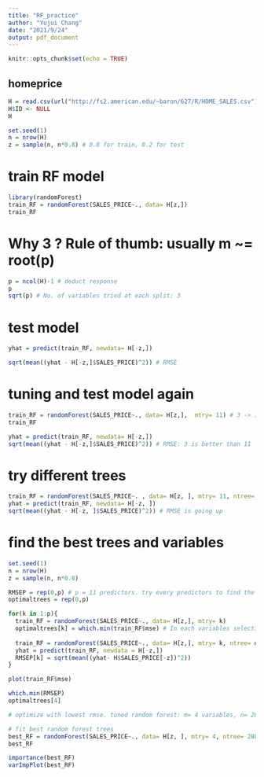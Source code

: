 ---
title: "RF_practice"
author: "Yujui Chang"
date: "2021/9/24"
output: pdf_document
---

```{r setup, include=FALSE}
knitr::opts_chunk$set(echo = TRUE)
```

## homeprice
```{r}
H = read.csv(url("http://fs2.american.edu/~baron/627/R/HOME_SALES.csv"))
H$ID <- NULL
H
```

```{r}
set.seed(1)
n = nrow(H)
z = sample(n, n*0.8) # 0.8 for train, 0.2 for test
```

# train RF model
```{r}
library(randomForest)
train_RF = randomForest(SALES_PRICE~., data= H[z,])
train_RF
```

# Why 3 ? Rule of thumb: usually m ~= root(p)
```{r}
p = ncol(H)-1 # deduct response
p
sqrt(p) # No. of variables tried at each split: 3
```

# test model
```{r}
yhat = predict(train_RF, newdata= H[-z,])

sqrt(mean((yhat - H[-z,]$SALES_PRICE)^2)) # RMSE
```

# tuning and test model again
```{r}
train_RF = randomForest(SALES_PRICE~., data= H[z,],  mtry= 11) # 3 -> 11 variables
train_RF

yhat = predict(train_RF, newdata= H[-z,])
sqrt(mean((yhat - H[-z,]$SALES_PRICE)^2)) # RMSE: 3 is better than 11
```

# try different trees 
```{r}
train_RF = randomForest(SALES_PRICE~. , data= H[z, ], mtry= 11, ntree= 100) # 3 -> 11 variables, 500 -> 100 trees
yhat = predict(train_RF, newdata= H[-z, ])
sqrt(mean((yhat - H[-z, ]$SALES_PRICE)^2)) # RMSE is going up
```

# find the best trees and variables
```{r}
set.seed(1)
n = nrow(H)
z = sample(n, n*0.8)

RMSEP = rep(0,p) # p = 11 predictors. try every predictors to find the best random forest
optimaltrees = rep(0,p)

for(k in 1:p){
  train_RF = randomForest(SALES_PRICE~., data= H[z,], mtry= k)
  optimaltrees[k] = which.min(train_RF$mse) # In each variables selection, number with lowest mse = optimal trees.
  
  train_RF = randomForest(SALES_PRICE~., data= H[z,], mtry= k, ntree= optimaltrees[k])
  yhat = predict(train_RF, newdata = H[-z,])
  RMSEP[k] = sqrt(mean((yhat- H$SALES_PRICE[-z])^2))
}

plot(train_RF$mse)
```

```{r}
which.min(RMSEP)
optimaltrees[4]

# optimize with lowest rmse. tuned random forest: m= 4 variables, n= 288 trees
```

```{r}
# fit best random forest trees
best_RF = randomForest(SALES_PRICE~., data= H[z, ], mtry= 4, ntree= 288) 
best_RF
```

```{r}
importance(best_RF) 
varImpPlot(best_RF)
```
